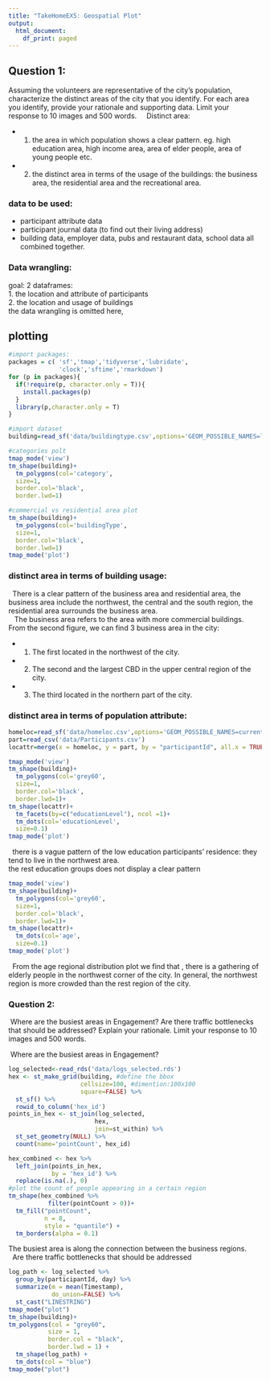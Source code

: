 ```yaml
---
title: "TakeHomeEX5: Geospatial Plot"
output:
  html_document:
    df_print: paged
---
```

## Question 1:
Assuming the volunteers are representative of the city’s population, characterize the distinct areas of the city that you identify. For each area you identify, provide your rationale and supporting data. Limit your response to 10 images and 500 words. \ 
\ 
Distinct area: \ 

 * 1. the area in which population shows a clear pattern. eg. high education area, high income area, area of elder people, area of young people etc.
 * 2. the distinct area in terms of the usage of the buildings: the business area,  the residential area and the recreational area. 

### data to be used: \
* participant attribute data
* participant journal data (to find out their living address)
* building data, employer data, pubs and restaurant data, school data all combined together.

### Data wrangling:  
goal: 2 dataframes:  
1. the location and attribute of participants  
2. the location and usage of buildings  
the data wrangling is omitted here, 

## plotting  



```r
#import packages:
packages = c( 'sf','tmap','tidyverse','lubridate',
              'clock','sftime','rmarkdown')
for (p in packages){
  if(!require(p, character.only = T)){
    install.packages(p)
  }
  library(p,character.only = T)
}

```


```r
#import dataset
building=read_sf('data/buildingtype.csv',options='GEOM_POSSIBLE_NAMES=location')

#categories polt
tmap_mode('view')
tm_shape(building)+
  tm_polygons(col='category',
  size=1,
  border.col='black',
  border.lwd=1)

#commercial vs residential area plot
tm_shape(building)+
  tm_polygons(col='buildingType',
  size=1,
  border.col='black',
  border.lwd=1)
tmap_mode('plot')

```
  
  
### distinct area in terms of building usage:  

\  
There is a clear pattern of the business area and residential area, the business area include the northwest, the central and the south region, the residential area surrounds the business area.  
\  
\ The business area refers to the area with more commercial buildings. From the second figure, we can find 3 business area in the city:

* 1. The first located in the northwest of the city. 
* 2. The second and the largest CBD in the upper central region of the city.
* 3. The third located in the northern part of the city.  

### distinct area in terms of population attribute: 

```r
homeloc=read_sf('data/homeloc.csv',options='GEOM_POSSIBLE_NAMES=currentLocation')
part=read_csv('data/Participants.csv')
locattr=merge(x = homeloc, y = part, by = "participantId", all.x = TRUE)

```
```r
tmap_mode('view')
tm_shape(building)+
  tm_polygons(col='grey60',
  size=1,
  border.col='black',
  border.lwd=1)+
tm_shape(locattr)+
  tm_facets(by=c("educationLevel"), ncol =1)+
  tm_dots(col='educationLevel',
  size=0.1)
tmap_mode('plot')

```
\  
there is a vague pattern of the low education participants' residence: they tend to live in the northwest area.  
the rest education groups does not display a clear pattern 
\  

```r
tmap_mode('view')
tm_shape(building)+
  tm_polygons(col='grey60',
  size=1,
  border.col='black',
  border.lwd=1)+
tm_shape(locattr)+
  tm_dots(col='age',
  size=0.1)
tmap_mode('plot')

```
\  
From the age regional distribution plot we find that , there is a gathering of elderly people in the northwest corner of the city. In general, the northwest region is more crowded than the rest region of the city.

### Question 2:
\ Where are the busiest areas in Engagement? Are there traffic bottlenecks that should be addressed? Explain your rationale. Limit your response to 10 images and 500 words.  

\ Where are the busiest areas in Engagement?  

```r
log_selected<-read_rds('data/logs_selected.rds')
hex <- st_make_grid(building, #define the bbox 
                    cellsize=100, #dimention:100x100
                    square=FALSE) %>%
  st_sf() %>%
  rowid_to_column('hex_id')
points_in_hex <- st_join(log_selected, 
                        hex, 
                        join=st_within) %>%
  st_set_geometry(NULL) %>%
  count(name='pointCount', hex_id)

hex_combined <- hex %>%
  left_join(points_in_hex, 
            by = 'hex_id') %>%
  replace(is.na(.), 0)
#plot the count of people appearing in a certain region 
tm_shape(hex_combined %>%
           filter(pointCount > 0))+
  tm_fill("pointCount",
          n = 8,
          style = "quantile") +
  tm_borders(alpha = 0.1)
```
The busiest area is along the connection between the business regions.  
\  
Are there traffic bottlenecks that should be addressed

```r
log_path <- log_selected %>%
  group_by(participantId, day) %>%
  summarize(m = mean(Timestamp), 
            do_union=FALSE) %>%
  st_cast("LINESTRING")
tmap_mode("plot")
tm_shape(building)+
tm_polygons(col = "grey60",
           size = 1,
           border.col = "black",
           border.lwd = 1) +
  tm_shape(log_path) +
  tm_dots(col = "blue")
tmap_mode("plot")
```
